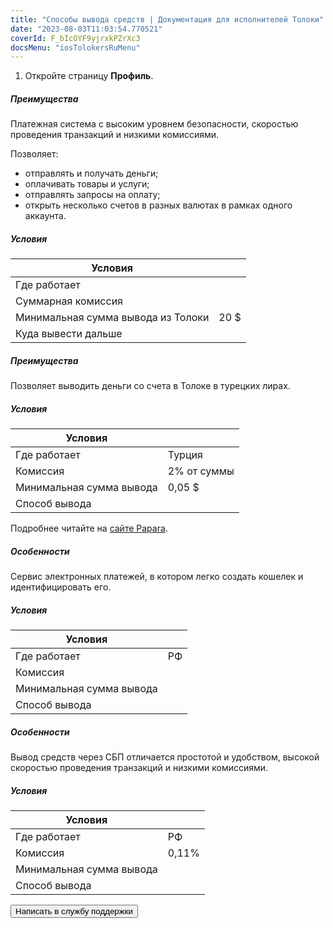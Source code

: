 ```yaml
---
title: "Способы вывода средств | Документация для исполнителей Толоки"
date: "2023-08-03T11:03:54.770521"
coverId: F_bIcOYF9yjrxkPZrXc3
docsMenu: "iosTolokersRuMenu"
---
```



<RuPayAboutContent1/>

1. Откройте страницу **Профиль**.

<RuPayAboutContent2/>

<Cut title="Payoneer">

##### Преимущества

Платежная система с высоким уровнем безопасности, скоростью проведения транзакций и низкими комиссиями.

Позволяет:

- отправлять и получать деньги;
- оплачивать товары и услуги;
- отправлять запросы на оплату;
- открыть несколько счетов в разных валютах в рамках одного аккаунта.

##### Условия

Условия | |
----- | -----
Где работает | <RuPayAboutTable19/>
Суммарная комиссия | <RuPayAboutTable16/>
Минимальная сумма вывода из Толоки | 20 $
Куда вывести дальше | <RuPayAboutTable17/>

</Cut>

<Cut title="Papara">

##### Преимущества

Позволяет выводить деньги со счета в Толоке в турецких лирах.

##### Условия

Условия | |
----- | -----
Где работает |Турция
Комиссия | 2% от суммы
Минимальная сумма вывода | 0,05 $
Способ вывода | <RuPayAboutTable30/>

Подробнее читайте на [сайте Papara](https://www.papara.com/en/faq/).

</Cut>


<Cut title="ЮMoney">

##### Особенности

Сервис электронных платежей, в котором легко создать кошелек и идентифицировать его.

##### Условия

Условия | |
----- | -----
Где работает | РФ
Комиссия | <RuPayAboutTable28/>
Минимальная сумма вывода | <RuPayAboutTable21/>
Способ вывода | <RuPayAboutTable27/>

</Cut>

<Cut title="СБП">

##### Особенности

Вывод средств через СБП отличается простотой и удобством, высокой скоростью проведения транзакций и низкими комиссиями.

##### Условия

Условия | |
----- | -----
Где работает | РФ
Комиссия | 0,11%
Минимальная сумма вывода | <RuPayAboutTable29/>
Способ вывода | <RuPayAboutTable24/>

</Cut>

<RuPayAboutContent3/>

<Button view="defaultInverse" size="l" type="link" url="../../troubleshooting/troubleshooting#money_withdrawal">Написать в службу поддержки</Button>
